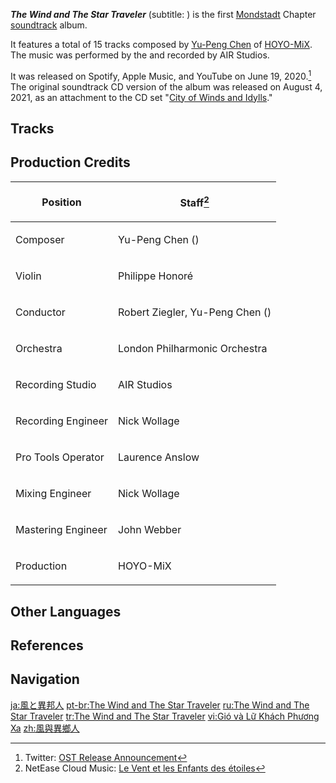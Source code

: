 {{About|the album|the Mortal Travails: Series I achievement|The Wind and The Star Traveler (Achievement)}}
{{SoundtrackTabs}}
{{Album Infobox
|image       = The Wind and The Star Traveler.png
|type        = Original Game Soundtracks
|group       = Albums
|medium      = Digital
|releaseDate = 2020-06-19
|length      = 28 min 50 sec - 15 Tracks
|spotify     = 4jodtP1gXnHd8aU4hQiXHL
|youtube     = OLAK5uy_nW4F94AKfJKrEO7zAmUwCT5NOjWr3HexI
}}
'''''The Wind and The Star Traveler''''' (subtitle: {{Lang|mini=1|fr=''Le Vent et les Enfants des étoiles''|fr_tl=The Wind and the Children of the Stars}}) is the first [[Mondstadt]] Chapter [[soundtrack]] album.

It features a total of 15 tracks composed by [[w:c:mihoyo:Chen Zhiyi|Yu-Peng Chen]] of [[HOYO-MiX]]. The music was performed by the {{w|London Philharmonic Orchestra}} and recorded by AIR Studios.

It was released on Spotify, Apple Music, and YouTube on June 19, 2020.<ref name="qa">Twitter: [https://twitter.com/GenshinImpact/status/1273842948329922564 OST Release Announcement]</ref> The original soundtrack CD version of the album was released on August 4, 2021, as an attachment to the CD set "[[City of Winds and Idylls (CD Set)|City of Winds and Idylls]]."

==Tracks==
{{Soundtracks by Category Table|The Wind and The Star Traveler Soundtracks|hidealbum=1}}

==Production Credits==
{| class="wikitable"
! Position
! Staff<ref>NetEase Cloud Music: [https://music.163.com/#/album?id=90924428 {{zh|原神-风与异乡人}} Le Vent et les Enfants des étoiles]</ref>
|-
! Composer
| Yu-Peng Chen ({{zh|陈致逸}})
|-
! Violin
| Philippe Honoré
|-
! Conductor
| Robert Ziegler, Yu-Peng Chen ({{zh|陈致逸}})
|-
! Orchestra
| London Philharmonic Orchestra
|-
! Recording Studio
| AIR Studios
|-
! Recording Engineer
| Nick Wollage
|-
! Pro Tools Operator
| Laurence Anslow
|-
! Mixing Engineer
| Nick Wollage
|-
! Mastering Engineer
| John Webber
|-
! Production
| HOYO-MiX
|}

==Other Languages==
{{Other Languages
|en      = The Wind and The Star Traveler
|zhs     = 风与异乡人
|zhs_rm  = Fēng yǔ Yìxiāng-rén
|zht     = 風與異鄉人
|zht_rm  = Fēng yǔ Yìxiāng-rén
|zh_tl   = The Wind and The Outlander
|ja      = 風と異邦人
|ja_rm   = Kaze to Ihou-jin{{Assumed}}
|ja_tl   = The Wind and The Outlander
|ko      = 바람, 그리고 {{tt|이방인|異邦人}}
|ko_rm   = Baram, geurigo Ibang'in
|ko_tl   = The Wind and The Outlander
|es      = El viento y los niños de las estrellas<!--Le vent et les enfants des étoiles-->
|es_tl   = The Wind and the Children of the Stars
|fr      = Le Vent et les Enfants des étoiles
|fr_tl   = The Wind and the Children of the Stars
|ru      = Звёздный Путешественник и Ветер<!--Le Vent et les Enfants des étoiles-->
|ru_tl   = The Astral Traveler and the Wind
|vi      = Gió và Lữ Khách Phương Xa
|vi_tl   = The Wind and The Outlander
|de      = Der Wind und der Fremde
|de_tl   = The Wind And The Foreigner
|pt      = O Vento e o Viajante das Estrelas
|pt_tl   = The Wind and the Traveler of the Stars
|tr      = Rüzgar ve Yıldız Gezgini
|tr_tl   = 
|it      = Il vento e {{MC|m=il viaggiatore|f=la viaggiatrice}} delle stelle
|it_tl   = 
}}

==References==
{{Reflist}}

==Navigation==
{{Album Navbox|main}}

[[ja:風と異邦人]]
[[pt-br:The Wind and The Star Traveler]]
[[ru:The Wind and The Star Traveler]]
[[tr:The Wind and The Star Traveler]]
[[vi:Gió và Lữ Khách Phương Xa]]
[[zh:風與異鄉人]]